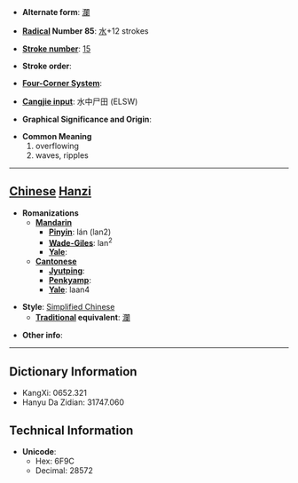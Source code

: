 * '''Alternate form''': [[瀾]]

* '''[[Wiktionary:Chinese radical index| Radical]] Number 85''': [[Wiktionary:Chinese radical index 水|水]]+12 strokes

* '''[[Wiktionary:Chinese total strokes index|Stroke number]]''': [[Wiktionary:Chinese total strokes index 15|15]]

* '''Stroke order''': 

* '''[[Wiktionary:Chinese four corner index|Four-Corner System]]''': 

* '''[[Wiktionary:Chinese Cangjie index|Cangjie input]]''': 水中尸田 (ELSW)

* '''Graphical Significance and Origin''': 

* '''Common Meaning'''
*#overflowing
*# waves, ripples


----

== [[Chinese]] [[Hanzi]] ==

* '''Romanizations'''
** '''[[Mandarin]]'''
*** '''[[Pinyin]]''': lán (lan2)
*** '''[[Wade-Giles]]''': lan<sup>2</sup>
*** '''[[Yale]]''': 
** '''[[Cantonese]]'''
*** '''[[Jyutping]]''':
*** '''[[Penkyamp]]''': 
*** '''[[Yale]]''': laan4

* '''Style''': [[Simplified Chinese]] 
** '''[[Traditional Chinese|Traditional]] equivalent''': [[瀾]]

* '''Other info''': 

----

== Dictionary Information ==

* KangXi: 0652.321
* Hanyu Da Zidian: 31747.060

== Technical Information ==

* '''Unicode''':
** Hex: 6F9C
** Decimal: 28572